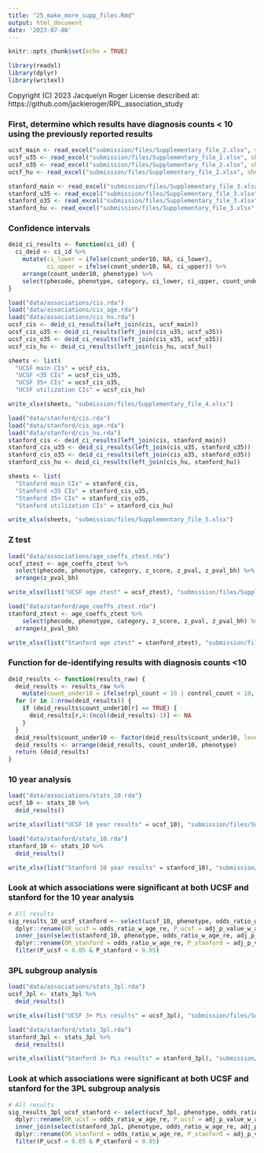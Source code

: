 ```yaml
---
title: "25_make_more_supp_files.Rmd"
output: html_document
date: '2023-07-08'
---
```


```r

knitr::opts_chunk$set(echo = TRUE)

library(readxl)
library(dplyr)
library(writexl)

```

Copyright (C) 2023 Jacquelyn Roger
License described at: https://github.com/jackieroger/RPL_association_study

### First, determine which results have diagnosis counts < 10 using the previously reported results

```r

ucsf_main <- read_excel("submission/files/Supplementary_file_2.xlsx", sheet = 1)
ucsf_u35 <- read_excel("submission/files/Supplementary_file_2.xlsx", sheet = 2)
ucsf_o35 <- read_excel("submission/files/Supplementary_file_2.xlsx", sheet = 3)
ucsf_hu <- read_excel("submission/files/Supplementary_file_2.xlsx", sheet = 4)

stanford_main <- read_excel("submission/files/Supplementary_file_3.xlsx", sheet = 1)
stanford_u35 <- read_excel("submission/files/Supplementary_file_3.xlsx", sheet = 2)
stanford_o35 <- read_excel("submission/files/Supplementary_file_3.xlsx", sheet = 3)
stanford_hu <- read_excel("submission/files/Supplementary_file_3.xlsx", sheet = 4)

```

### Confidence intervals

```r

deid_ci_results <- function(ci_id) {
  ci_deid <- ci_id %>%
    mutate(ci_lower = ifelse(count_under10, NA, ci_lower),
           ci_upper = ifelse(count_under10, NA, ci_upper)) %>%
    arrange(count_under10, phenotype) %>%
    select(phecode, phenotype, category, ci_lower, ci_upper, count_under10)
}

load("data/associations/cis.rda")
load("data/associations/cis_age.rda")
load("data/associations/cis_hu.rda")
ucsf_cis <- deid_ci_results(left_join(cis, ucsf_main))
ucsf_cis_u35 <- deid_ci_results(left_join(cis_u35, ucsf_u35))
ucsf_cis_o35 <- deid_ci_results(left_join(cis_o35, ucsf_o35))
ucsf_cis_hu <- deid_ci_results(left_join(cis_hu, ucsf_hu))

sheets <- list(
  "UCSF main CIs" = ucsf_cis,
  "UCSF <35 CIs" = ucsf_cis_u35,
  "UCSF 35+ CIs" = ucsf_cis_o35,
  "UCSF utilization CIs" = ucsf_cis_hu)

write_xlsx(sheets, "submission/files/Supplementary_file_4.xlsx")

load("data/stanford/cis.rda")
load("data/stanford/cis_age.rda")
load("data/stanford/cis_hu.rda")
stanford_cis <- deid_ci_results(left_join(cis, stanford_main))
stanford_cis_u35 <- deid_ci_results(left_join(cis_u35, stanford_u35))
stanford_cis_o35 <- deid_ci_results(left_join(cis_o35, stanford_o35))
stanford_cis_hu <- deid_ci_results(left_join(cis_hu, stanford_hu))

sheets <- list(
  "Stanford main CIs" = stanford_cis,
  "Stanford <35 CIs" = stanford_cis_u35,
  "Stanford 35+ CIs" = stanford_cis_o35,
  "Stanford utilization CIs" = stanford_cis_hu)

write_xlsx(sheets, "submission/files/Supplementary_file_5.xlsx")

```

### Z test

```r

load("data/associations/age_coeffs_ztest.rda")
ucsf_ztest <- age_coeffs_ztest %>%
  select(phecode, phenotype, category, z_score, z_pval, z_pval_bh) %>%
  arrange(z_pval_bh)

write_xlsx(list("UCSF age ztest" = ucsf_ztest), "submission/files/Supplementary_file_6.xlsx")

load("data/stanford/age_coeffs_ztest.rda")
stanford_ztest <- age_coeffs_ztest %>%
    select(phecode, phenotype, category, z_score, z_pval, z_pval_bh) %>%
  arrange(z_pval_bh)

write_xlsx(list("Stanford age ztest" = stanford_ztest), "submission/files/Supplementary_file_7.xlsx")

```

### Function for de-identifying results with diagnosis counts <10

```r

deid_results <- function(results_raw) {
  deid_results <- results_raw %>%
    mutate(count_under10 = ifelse(rpl_count < 10 | control_count < 10, TRUE, FALSE))
  for (r in 1:nrow(deid_results)) {
    if (deid_results$count_under10[r] == TRUE) {
      deid_results[r,4:(ncol(deid_results)-1)] <- NA
    }
  }
  deid_results$count_under10 <- factor(deid_results$count_under10, levels = c(FALSE,TRUE))
  deid_results <- arrange(deid_results, count_under10, phenotype)
  return (deid_results)
}

```

### 10 year analysis

```r

load("data/associations/stats_10.rda")
ucsf_10 <- stats_10 %>%
  deid_results()

write_xlsx(list("UCSF 10 year results" = ucsf_10), "submission/files/Supplementary_file_8.xlsx")

load("data/stanford/stats_10.rda")
stanford_10 <- stats_10 %>%
  deid_results()

write_xlsx(list("Stanford 10 year results" = stanford_10), "submission/files/Supplementary_file_9.xlsx")

```

### Look at which associations were significant at both UCSF and stanford for the 10 year analysis

```r

# All results
sig_results_10_ucsf_stanford <- select(ucsf_10, phenotype, odds_ratio_w_age_re, adj_p_value_w_age_re, rpl_count, control_count) %>%
  dplyr::rename(OR_ucsf = odds_ratio_w_age_re, P_ucsf = adj_p_value_w_age_re, rpl_count_ucsf = rpl_count, control_count_ucsf = control_count) %>%
  inner_join(select(stanford_10, phenotype, odds_ratio_w_age_re, adj_p_value_w_age_re, rpl_count, control_count)) %>%
  dplyr::rename(OR_stanford = odds_ratio_w_age_re, P_stanford = adj_p_value_w_age_re, rpl_count_stanford = rpl_count, control_count_stanford = control_count) %>%
  filter(P_ucsf < 0.05 & P_stanford < 0.05)

```

### 3PL subgroup analysis

```r

load("data/associations/stats_3pl.rda")
ucsf_3pl <- stats_3pl %>%
  deid_results()

write_xlsx(list("UCSF 3+ PLs results" = ucsf_3pl), "submission/files/Supplementary_file_10.xlsx")

load("data/stanford/stats_3pl.rda")
stanford_3pl <- stats_3pl %>%
  deid_results()

write_xlsx(list("Stanford 3+ PLs results" = stanford_3pl), "submission/files/Supplementary_file_11.xlsx")

```

### Look at which associations were significant at both UCSF and stanford for the 3PL subgroup analysis

```r

# All results
sig_results_3pl_ucsf_stanford <- select(ucsf_3pl, phenotype, odds_ratio_w_age_re, adj_p_value_w_age_re, rpl_count, control_count) %>%
  dplyr::rename(OR_ucsf = odds_ratio_w_age_re, P_ucsf = adj_p_value_w_age_re, rpl_count_ucsf = rpl_count, control_count_ucsf = control_count) %>%
  inner_join(select(stanford_3pl, phenotype, odds_ratio_w_age_re, adj_p_value_w_age_re, rpl_count, control_count)) %>%
  dplyr::rename(OR_stanford = odds_ratio_w_age_re, P_stanford = adj_p_value_w_age_re, rpl_count_stanford = rpl_count, control_count_stanford = control_count) %>%
  filter(P_ucsf < 0.05 & P_stanford < 0.05)

```

